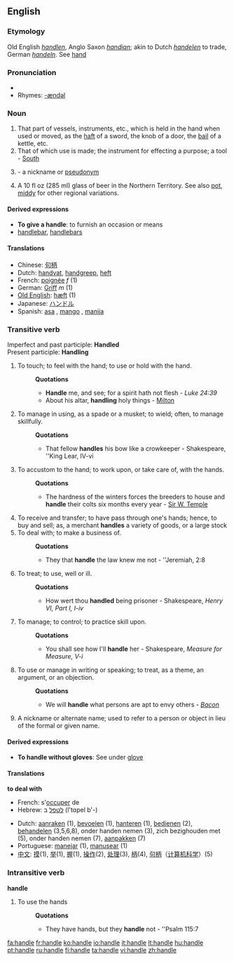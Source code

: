 ==English==

===Etymology===
Old English ''[[handlen]]'', Anglo Saxon ''[[handian]]''; akin to Dutch ''[[handelen]]'' to trade, German ''[[handeln]]''.  See [[hand]]  

===Pronunciation===
*{{audio|en-us-handle.ogg|Audio (US)}}
*Rhymes: [[Rhymes:English:-ændəl|-ændəl]]

===Noun===
{{en-noun}}

#That part of vessels, instruments, etc., which is held in the hand when used or moved, as the [[haft]] of a sword, the knob of a door, the [[bail]] of a kettle, etc.
#That of which use is made; the instrument for effecting a purpose; a tool - [[South]]
# {{slang}} - a nickname or [[pseudonym]]
# {{AU}} A 10 fl oz (285 ml) glass of beer in the Northern Territory. See also [[pot]], [[middy]] for other regional variations.

====Derived expressions====
*'''To give a handle''': to furnish an occasion or means
*[[handlebar]], [[handlebars]]

====Translations====
*Chinese: [[句柄]]
*Dutch: [[handvat]], [[handgreep]], [[heft]]
*French: [[poignée]] ''f'' (1)  
*German: [[Griff]] ''m'' (1)
*[[Old English]]: [[hæft]] (1)
*Japanese: [[ハンドル]]
*Spanish: [[asa]] {{f}}, [[mango]] {{m}}, [[manija]] {{f}}

===Transitive verb===
Imperfect and past participle: '''Handled''' 
<br>Present participle: '''Handling'''

#To touch; to feel with the hand; to use or hold with the hand.
#:'''Quotations'''
#:*'''Handle''' me, and see; for a spirit hath not flesh - ''Luke 24:39''
#:*About his altar, '''handling''' holy things - [[Milton]]
#To manage in using, as a spade or a musket; to wield; often, to manage skillfully.
#:'''Quotations'''
#:*That fellow '''handles''' his bow like a crowkeeper - Shakespeare, ''King Lear, IV-vi
#To accustom to the hand; to work upon, or take care of, with the hands.
#:'''Quotations'''
#:*The hardness of the winters forces the breeders to house and '''handle''' their colts six months every year - [[Sir W. Temple]]
#To receive and transfer; to have pass through one's hands; hence, to buy and sell; as, a merchant '''handles''' a variety of goods, or a large stock
#To deal with; to make a business of.
#:'''Quotations'''
#:*They that '''handle''' the law knew me not - ''Jeremiah, 2:8
#To treat; to use, well or ill.
#:'''Quotations'''
#:*How wert thou '''handled''' being prisoner - Shakespeare, ''Henry VI, Part I, I-iv''
#To manage; to control; to practice skill upon.
#:'''Quotations'''
#:*You shall see how I'll '''handle''' her - Shakespeare, ''Measure for Measure, V-i''
#To use or manage in writing or speaking; to treat, as a theme, an argument, or an objection.
#:'''Quotations'''
#:*We will '''handle''' what persons are apt to envy others - ''[[Bacon]]''
#A nickname or alternate name; used to refer to a person or object in lieu of the formal or given name.

====Derived expressions====
*'''To handle without gloves''': {{colloquial}} See under [[glove]]

====Translations====
'''to deal with'''
{{top}}
* French: s'[[occuper]] de
* Hebrew: [[לטפל]] ב (l'tɑpel b'-)
{{mid}}
{{bottom}}

{{rfc-trans}}
*Dutch: [[aanraken]] (1), [[bevoelen]] (1), [[hanteren]] (1), [[bedienen]] (2), [[behandelen]] (3,5,6,8), onder handen nemen (3), zich bezighouden met (5), onder handen nemen (7), [[aanpakken]] (7)
*Portuguese: [[manejar]] (1), [[manusear]] (1)
*[[中文]]: [[摸]](1), [[举]](1), [[握]](1), [[操作]](2), [[处理]](3), [[柄]](4), [[句柄]]（[[计算机科学]]）(5)

===Intransitive verb===
'''handle'''

#To use the hands
#:'''Quotations'''
#:*They have hands, but they '''handle''' not - ''Psalm 115:7

[[fa:handle]]
[[fr:handle]]
[[ko:handle]]
[[io:handle]]
[[it:handle]]
[[lt:handle]]
[[hu:handle]]
[[pt:handle]]
[[ru:handle]]
[[fi:handle]]
[[ta:handle]]
[[vi:handle]]
[[zh:handle]]